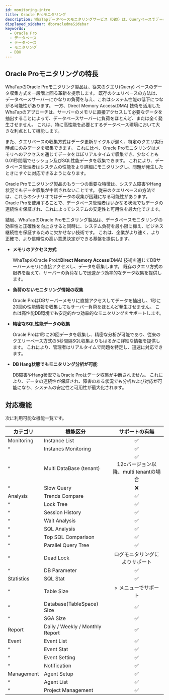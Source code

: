 ```yaml
---
id: monitoring-intro
title: Oracle Proモニタリング
description: WhaTapデータベースモニタリングサービス（DBX）は、Queryベースでデータを収集し、性能モニタリングサービスを提供します。
displayed_sidebar: dboracledmaSidebar
keywords:
  - Oracle Pro
  - データベース
  - データベース
  - モニタリング
  - DBX
---
```



<Dbintroductiondesc />

<DBsupportNote />

## Oracle Proモニタリングの特長

WhaTapのOracle Proモニタリング製品は、従来のクエリ(Query) ベースのデータ収集方式を一段階上回る革新を提示します。 既存のクエリベースの方法は、データベースサーバーにかなりの負荷を与え、これはシステム性能の低下につながる可能性があります。 一方、Direct Memory Access(DMA) 技術を活用したWhaTapのアプローチは、サーバーのメモリに直接アクセスして必要なデータを抽出することによって、データベースサーバーに負荷をほとんど、または全く発生させません。 これは、特に高性能を必要とするデータベース環境において大きな利点として機能します。

また、クエリベースの収集方式はデータ更新サイクルが遅く、特定のクエリ実行時点にのみデータを収集できます。 これに比べ、Oracle Proモニタリングはメモリへのアクセスを通じてデータをほぼリアルタイムで収集でき、少なくとも0.01秒間隔でセッション及びSQL性能データを収集できます。 これにより、データベース管理者はシステムの性能をより詳細にモニタリングし、問題が発生したときにすぐに対応できるようになります。

Oracle Proモニタリング製品のもう一つの重要な特徴は、システム障害やHang状況でもデータ収集が中断されないことです。 従来のクエリベースの方法では、これらのシナリオではデータの収集が困難になる可能性があります。 Oracle Proを使用することで、データベース管理者はいかなる状況でもデータの連続性を保証され、これによってシステムの安定性と可用性を最大化できます。

結局、WhaTapのOracle Proモニタリング製品は、データベースモニタリングの効率性と正確性を向上させると同時に、システム負荷を最小限に抑え、ビジネス継続性を保証するために欠かせない技術です。 これは、企業がより速く、より正確で、より信頼性の高い意思決定ができる基盤を提供します。

- **メモリのアクセス方式**

  WhaTapのOracle Proは**Direct Memory Access**(DMA) 技術を通じてDBサーバーメモリに直接アクセスし、データを収集します。 既存のクエリ方式の限界を超えて、サーバーの負荷なしで迅速かつ効率的なデータ収集を提供します。

- **負荷のないモニタリング情報の収集**

  Oracle ProはDBサーバーメモリに直接アクセスしてデータを抽出し、1秒に20回の性能情報を収集してもサーバー負荷をほとんど発生させません。 これは高性能DB環境でも安定的かつ効率的なモニタリングをサポートします。

- **精密なSQL性能データの収集**

  Oracle Proは1秒に20回データを収集し、精密な分析が可能であり、従来のクエリーベース方式の5秒間隔SQL収集よりもはるかに詳細な情報を提供します。 これにより、管理者はリアルタイムで問題を特定し、迅速に対応できます。

- **DB Hang状態でもモニタリング分析が可能**

  DB障害やHang状況でもOracle Proはデータ収集が中断されません。 これにより、データの連続性が保証され、障害のある状況でも分析および対応が可能になり、システムの安定性と可用性が最大化されます。

## 対応機能

次に利用可能な機能一覧です。

| カテゴリ       | 機能区分                            |                                                           サポートの有無                                                           |
| ---------- | ------------------------------- | :-------------------------------------------------------------------------------------------------------------------------: |
| Monitoring | Instance List                   |                                               <span class='emoji-ok'>✅</span>                                               |
| ^          | Instancs Monitoring             |                                               <span class='emoji-ok'>✅</span>                                               |
| ^          | Multi DataBase (tenant)         |                                <span class='emoji-ok'>✅</span><br/>12cバージョン以降、multi tenantの場合                               |
| ^          | Slow Query                      |                                               <span class='emoji-no'>❌</span>                                               |
| Analysis   | Trends Compare                  |                                               <span class='emoji-ok'>✅</span>                                               |
| ^          | Lock Tree                       |                                               <span class='emoji-ok'>✅</span>                                               |
| ^          | Session History                 |                                               <span class='emoji-ok'>✅</span>                                               |
| ^          | Wait Analysis                   |                                               <span class='emoji-ok'>✅</span>                                               |
| ^          | SQL Analysis                    |                                               <span class='emoji-ok'>✅</span>                                               |
| ^          | Top SQL Comparison              |                                               <span class='emoji-ok'>✅</span>                                               |
| ^          | Parallel Query Tree             |                                               <span class='emoji-ok'>✅</span>                                               |
| ^          | Dead Lock                       |                                                       ログモニタリングによりサポート                                                       |
| ^          | DB Parameter                    |                                               <span class='emoji-ok'>✅</span>                                               |
| Statistics | SQL Stat                        |                                               <span class='emoji-ok'>✅</span>                                               |
| ^          | Table Size                      | <Cmdname sid="side_reportStat" className="uitext" /> &gt; <Cmdname sid="side_tableSpace" className="uitext" />メニューでサポート |
| ^          | Database(TableSpace) Size       |                                               <span class='emoji-ok'>✅</span>                                               |
| ^          | SGA Size                        |                                               <span class='emoji-ok'>✅</span>                                               |
| Report     | Daily / Weekly / Monthly Report |                                               <span class='emoji-ok'>✅</span>                                               |
| Event      | Event List                      |                                               <span class='emoji-ok'>✅</span>                                               |
| ^          | Event Stat                      |                                               <span class='emoji-ok'>✅</span>                                               |
| ^          | Event Setting                   |                                               <span class='emoji-ok'>✅</span>                                               |
| ^          | Notification                    |                                               <span class='emoji-ok'>✅</span>                                               |
| Management | Agent Setup                     |                                               <span class='emoji-ok'>✅</span>                                               |
| ^          | Agent List                      |                                               <span class='emoji-ok'>✅</span>                                               |
| ^          | Project Management              |                                               <span class='emoji-ok'>✅</span>                                               |

